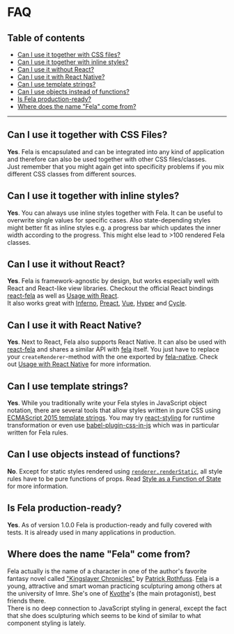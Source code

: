 # FAQ

## Table of contents

- [Can I use it together with CSS files?](#can-i-use-it-together-with-css-files)
- [Can I use it together with inline styles?](#can-i-use-it-together-with-inline-styles)
- [Can I use it without React?](#can-i-use-it-without-react)
- [Can I use it with React Native?](#can-i-use-it-with-react-native)
- [Can I use template strings?](#can-i-use-template-strings)
- [Can I use objects instead of functions?](#can-i-use-objects-instead-of-functions)
- [Is Fela production-ready?](#is-fela-production-ready)
- [Where does the name "Fela" come from?](#where-does-the-name-fela-come-from)

---

## Can I use it together with CSS Files?

**Yes**. Fela is encapsulated and can be integrated into any kind of application and therefore can also be used together with other CSS files/classes.<br />
Just remember that you might again get into specificity problems if you mix different CSS classes from different sources.

## Can I use it together with inline styles?

**Yes**. You can always use inline styles together with Fela. It can be useful to overwrite single values for specific cases. Also state-depending styles might better fit as inline styles e.g. a progress bar which updates the inner width according to the progress. This might else lead to >100 rendered Fela classes.

## Can I use it without React?

**Yes**. Fela is framework-agnostic by design, but works especially well with React and React-like view libraries. Checkout the official React bindings [react-fela](https://github.com/robinweser/fela/tree/master/packages/react-fela) as well as [Usage with React](guides/UsageWithReact.md).<br />
It also works great with [Inferno](guides/UsageWithInferno.md), [Preact](guides/UsageWithPreact.md), [Vue](https://github.com/dustin-h/vue-fela), [Hyper](https://github.com/robinweser/fela/tree/master/packages/hyper-fela) and [Cycle](guides/UsageWithCycle.md).

## Can I use it with React Native?

**Yes**. Next to React, Fela also supports React Native. It can also be used with [react-fela](https://github.com/robinweser/fela/tree/master/packages/react-fela) and shares a similar API with [fela](https://github.com/robinweser/fela/tree/master/packages/fela) itself. You just have to replace your `createRenderer`-method with the one exported by [fela-native](https://github.com/robinweser/fela/tree/master/packages/fela-native). Check out [Usage with React Native](guides/UsageWithReactNative.md) for more information.

## Can I use template strings?

**Yes**. While you traditionally write your Fela styles in JavaScript object notation, there are several tools that allow styles written in pure CSS using [ECMAScript 2015 template strings](https://developer.mozilla.org/de/docs/Web/JavaScript/Reference/template_strings). You may try [react-styling](https://github.com/halt-hammerzeit/react-styling) for runtime transformation or even use [babel-plugin-css-in-js](https://github.com/jakecoxon/babel-plugin-css-to-js) which was in particular written for Fela rules.

## Can I use objects instead of functions?

**No**. Except for static styles rendered using [`renderer.renderStatic`](api/fela/Renderer.md#renderstaticstyle-selector), all style rules have to be pure functions of props. Read [Style as a Function of State](https://medium.com/@robinweser/styles-as-functions-of-state-1885627a63f7#.6k6i4kdch) for more information.

## Is Fela production-ready?

**Yes**. As of version 1.0.0 Fela is production-ready and fully covered with tests. It is already used in many applications in production.

## Where does the name "Fela" come from?

Fela actually is the name of a character in one of the author's favorite fantasy novel called ["Kingslayer Chronicles"](https://en.wikipedia.org/wiki/The_Kingkiller_Chronicle) by [Patrick Rothfuss](http://www.patrickrothfuss.com/content/index.asp). [Fela](http://kingkiller.wikia.com/wiki/Fela) is a young, attractive and smart woman practicing sculpturing among others at the university of Imre. She's one of [Kvothe](http://kingkiller.wikia.com/wiki/Kvothe)'s (the main protagonist), best friends there.<br />
There is no deep connection to JavaScript styling in general, except the fact that she does sculpturing which seems to be kind of similar to what component styling is lately.
